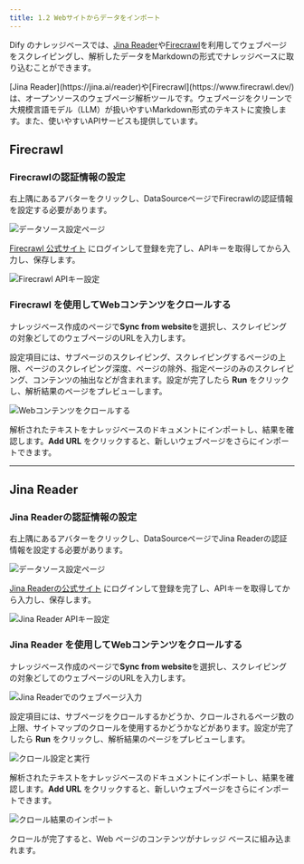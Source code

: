 ```yaml
---
title: 1.2 Webサイトからデータをインポート
---
```


Dify のナレッジベースでは、[Jina Reader](https://jina.ai/reader)や[Firecrawl](https://www.firecrawl.dev/)を利用してウェブページをスクレイピングし、解析したデータをMarkdownの形式でナレッジベースに取り込むことができます。

<Info>
[Jina Reader](https://jina.ai/reader)や[Firecrawl](https://www.firecrawl.dev/)は、オープンソースのウェブページ解析ツールです。ウェブページをクリーンで大規模言語モデル（LLM）が扱いやすいMarkdown形式のテキストに変換します。また、使いやすいAPIサービスも提供しています。
</Info>

## Firecrawl

### Firecrawlの認証情報の設定

右上隅にあるアバターをクリックし、DataSourceページでFirecrawlの認証情報を設定する必要があります。

<img
  src="https://assets-docs.dify.ai/2024/12/ced8357e468accd1c3f75f451172c1ce.png"
  className="mx-auto"
  alt="データソース設定ページ"
/>

[Firecrawl 公式サイト](https://www.firecrawl.dev/) にログインして登録を完了し、APIキーを取得してから入力し、保存します。

<img
  src="https://assets-docs.dify.ai/2024/12/e1a854f9b60a429f11181dfb8bcc7990.png"
  className="mx-auto"
  alt="Firecrawl APIキー設定"
/>

### Firecrawl を使用してWebコンテンツをクロールする

ナレッジベース作成のページで**Sync from website**を選択し、スクレイピングの対象どしてのウェブページのURLを入力します。

設定項目には、サブページのスクレイピング、スクレイピングするページの上限、ページのスクレイピング深度、ページの除外、指定ページのみのスクレイピング、コンテンツの抽出などが含まれます。設定が完了したら **Run** をクリックし、解析結果のページをプレビューします。

<img
  src="https://assets-docs.dify.ai/2024/12/3e63b4ced9770e21d5132c3aa8e5d2de.png"
  className="mx-auto"
  alt="Webコンテンツをクロールする"
/>

解析されたテキストをナレッジベースのドキュメントにインポートし、結果を確認します。**Add URL** をクリックすると、新しいウェブページをさらにインポートできます。

***

## Jina Reader

### Jina Readerの認証情報の設定

右上隅にあるアバターをクリックし、DataSourceページでJina Readerの認証情報を設定する必要があります。

<img
  src="https://assets-docs.dify.ai/2024/12/ced8357e468accd1c3f75f451172c1ce.png"
  className="mx-auto"
  alt="データソース設定ページ"
/>

[Jina Readerの公式サイト](https://jina.ai/reader) にログインして登録を完了し、APIキーを取得してから入力し、保存します。

<img
  src="https://assets-docs.dify.ai/2024/12/ced8357e468accd1c3f75f451172c1ce.png"
  className="mx-auto"
  alt="Jina Reader APIキー設定"
/>

### Jina Reader を使用してWebコンテンツをクロールする

ナレッジベース作成のページで**Sync from website**を選択し、スクレイピングの対象どしてのウェブページのURLを入力します。

<img
  src="https://assets-docs.dify.ai/2024/12/f9170b2a2ab1be94bc85ff3ed3c3e723.png"
  className="mx-auto"
  alt="Jina Readerでのウェブページ入力"
/>

設定項目には、サブページをクロールするかどうか、クロールされるページ数の上限、サイトマップのクロールを使用するかどうかなどがあります。設定が完了したら **Run** をクリックし、解析結果のページをプレビューします。

<img
  src="https://assets-docs.dify.ai/2024/12/a875f21a751551c03109c76308c577ee.png"
  className="mx-auto"
  alt="クロール設定と実行"
/>

解析されたテキストをナレッジベースのドキュメントにインポートし、結果を確認します。**Add URL** をクリックすると、新しいウェブページをさらにインポートできます。

<img
  src="https://assets-docs.dify.ai/2024/12/03494dc3c882ac1c74b464ea931e2533.png"
  className="mx-auto"
  alt="クロール結果のインポート"
/>

クロールが完了すると、Web ページのコンテンツがナレッジ ベースに組み込まれます。
